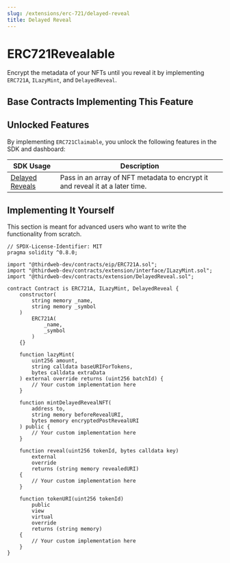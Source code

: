 ---
slug: /extensions/erc-721/delayed-reveal
title: Delayed Reveal
---


# ERC721Revealable

Encrypt the metadata of your NFTs until you reveal it by implementing `ERC721A`, `ILazyMint`, and `DelayedReveal`.

## Base Contracts Implementing This Feature

<div className="row" style={{ marginBottom: 24 }}>
  <div className="col col--6" style={{ padding: 8 }}>
    <QuickstartCard
      name="ERC721 Delayed Reveal"
      link="/extensions/base-contracts/erc-721/erc721delayedreveal"
      image="/assets/icons/general.png"
    />
  </div>
  <div className="col col--6" style={{ padding: 8 }}>
    <QuickstartCard
      name="ERC721 Drop"
      link="/extensions/base-contracts/erc-721/erc721drop"
      image="/assets/icons/general.png"
    />
  </div>
</div>

## Unlocked Features

By implementing `ERC721Claimable`, you unlock the following features in the SDK and dashboard:

| SDK Usage                                                                                | Description                                                                   |
| ---------------------------------------------------------------------------------------- | ----------------------------------------------------------------------------- |
| [Delayed Reveals](/sdk/interacting-with-contracts/erc721/erc721droppable#delayed-reveal) | Pass in an array of NFT metadata to encrypt it and reveal it at a later time. |

## Implementing It Yourself

This section is meant for advanced users who want to write the functionality from scratch.

```solidity
// SPDX-License-Identifier: MIT
pragma solidity ^0.8.0;

import "@thirdweb-dev/contracts/eip/ERC721A.sol";
import "@thirdweb-dev/contracts/extension/interface/ILazyMint.sol";
import "@thirdweb-dev/contracts/extension/DelayedReveal.sol";

contract Contract is ERC721A, ILazyMint, DelayedReveal {
    constructor(
        string memory _name,
        string memory _symbol
    )
        ERC721A(
            _name,
            _symbol
        )
    {}

    function lazyMint(
        uint256 amount,
        string calldata baseURIForTokens,
        bytes calldata extraData
    ) external override returns (uint256 batchId) {
        // Your custom implementation here
    }

    function mintDelayedRevealNFT(
        address to,
        string memory beforeRevealURI,
        bytes memory encryptedPostRevealURI
    ) public {
        // Your custom implementation here
    }

    function reveal(uint256 tokenId, bytes calldata key)
        external
        override
        returns (string memory revealedURI)
    {
        // Your custom implementation here
    }

    function tokenURI(uint256 tokenId)
        public
        view
        virtual
        override
        returns (string memory)
    {
        // Your custom implementation here
    }
}
```
